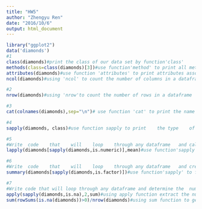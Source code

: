 ```yaml
---
title: "HW5"
author: "Zhengyu Ren"
date: "2016/10/6"
output: html_document
---
```

```r
library("ggplot2")
data('diamonds')
#1
class(diamonds)#print the class of our data set by function'class'
methods(class=class(diamonds)[3])#use function'method' to print all method associates	with dataframe,and use 'class(diamonds)[3]' to focus on the 'data.frame' class.
attributes(diamonds)#use function 'attributes' to print attributes associates with dataframe.
ncol(diamonds)#using 'ncol' to count the number	of columns in a	dataframe

#2
nrow(diamonds)#using 'nrow'to count the number of rows in a dataframe

#3
cat(colnames(diamonds),sep="\n")# use function 'cat' to print the name of the columns and 'sep="\n"' will print the column name one per line

#4
sapply(diamonds, class)#use function sapply to print	the	type	of	each	column	to	the	console

#5 
#Write	code	that	will	loop	through	any	dataframe	and	calculate	the	mean	of	every	numeric	column. Label	the	output	with	the	name	of	the	column
lapply(diamonds[sapply(diamonds,is.numeric)],mean)#use function'sapply' to figure out the numeric colunmn and define it like a list by [],'lappy' is used to apply the function'mean' over the list.

#6
#Write	code	that	will	loop	through	any	dataframe	and	create	a	frequency	table	for	every	factor	column.	Label	the	output	with	the	name	of	the	column.
summary(diamonds[sapply(diamonds,is.factor)])#use function'sapply' to figure out the factor colunmn and then use summary to get the frequency table

#7
#Write code that will loop through any dataframe and determine the	number of	rows containing	NA in	each column and the	percentage	of rows containing	an NA in any of	the	columns.
apply(sapply(diamonds,is.na),2,sum)#using apply function extract the number of rows containing missing value(use'na' to recognize) in each column
sum(rowSums(is.na(diamonds))>0)/nrow(diamonds)#using sum function to get the percentage of rows containing an missing value in all columns
```

